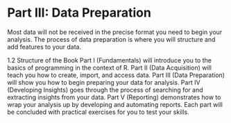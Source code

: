 # Part III: Data Preparation

Most data will not be received in the precise format you need to begin your analysis. The process of data preparation is where you will structure and add features to your data.

1.2 Structure of the Book
Part I (Fundamentals) will introduce you to the basics of programming in the context of R.
Part II (Data Acquisition) will teach you how to create, import, and access data.
Part III (Data Preparation) will show you how to begin preparing your data for analysis.
Part IV (Developing Insights) goes through the process of searching for and extracting insights from your data.
Part V (Reporting) demonstrates how to wrap your analysis up by developing and automating reports.
Each part will be concluded with practical exercises for you to test your skills.